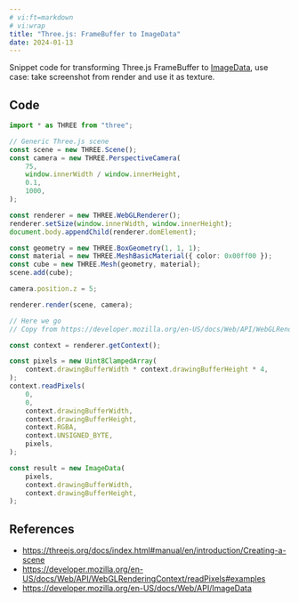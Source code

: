```yaml
---
# vi:ft=markdown
# vi:wrap
title: "Three.js: FrameBuffer to ImageData"
date: 2024-01-13
---
```


Snippet code for transforming Three.js FrameBuffer to [ImageData](//developer.mozilla.org/en-US/docs/Web/API/ImageData), use case: take screenshot from render and use it as texture.

## Code

```typescript
import * as THREE from "three";

// Generic Three.js scene
const scene = new THREE.Scene();
const camera = new THREE.PerspectiveCamera(
	75,
	window.innerWidth / window.innerHeight,
	0.1,
	1000,
);

const renderer = new THREE.WebGLRenderer();
renderer.setSize(window.innerWidth, window.innerHeight);
document.body.appendChild(renderer.domElement);

const geometry = new THREE.BoxGeometry(1, 1, 1);
const material = new THREE.MeshBasicMaterial({ color: 0x00ff00 });
const cube = new THREE.Mesh(geometry, material);
scene.add(cube);

camera.position.z = 5;

renderer.render(scene, camera);

// Here we go
// Copy from https://developer.mozilla.org/en-US/docs/Web/API/WebGLRenderingContext/readPixels#examples

const context = renderer.getContext();

const pixels = new Uint8ClampedArray(
	context.drawingBufferWidth * context.drawingBufferHeight * 4,
);
context.readPixels(
	0,
	0,
	context.drawingBufferWidth,
	context.drawingBufferHeight,
	context.RGBA,
	context.UNSIGNED_BYTE,
	pixels,
);

const result = new ImageData(
	pixels,
	context.drawingBufferWidth,
	context.drawingBufferHeight,
);
```

## References

-   https://threejs.org/docs/index.html#manual/en/introduction/Creating-a-scene
-   https://developer.mozilla.org/en-US/docs/Web/API/WebGLRenderingContext/readPixels#examples
-   https://developer.mozilla.org/en-US/docs/Web/API/ImageData